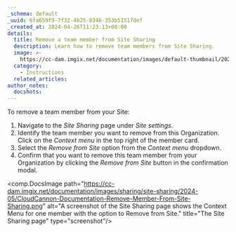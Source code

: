 ```yaml
---
_schema: default
_uuid: 6fa659f9-7f32-4b25-8346-353b51517def
_created_at: 2024-04-26T11:23:13+00:00
details:
  title: Remove a team member from Site Sharing
  description: Learn how to remove team members from Site Sharing.
  image: >-
    https://cc-dam.imgix.net/documentation/images/default-thumbnail/2023-Q4/CloudCannon-Documentation-Thumbnail.png
  category:
    - Instructions
  related_articles:
author_notes:
  docshots:
---
```

To remove a team member from your Site:

1. Navigate to the *Site Sharing* page under *Site settings*.
2. Identify the team member you want to remove from this Organization. Click on the *Context menu* in the top right of the member card.
3. Select the *Remove from Site* option from the *Context menu* dropdown.
4. Confirm that you want to remove this team member from your Organization by clicking the *Remove from Site* button in the confirmation modal.

<comp.DocsImage path="https://cc-dam.imgix.net/documentation/images/sharing/site-sharing/2024-05/CloudCannon-Documentation-Remove-Member-From-Site-Sharing.png" alt="A screenshot of the Site Sharing page shows the Context Menu for one member with the option to Remove from Site." title="The Site Sharing page" type="screenshot"/>